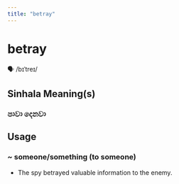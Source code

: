 ```yaml
---
title: "betray"
---
```


# betray

🗣️ /bɪˈtreɪ/

## Sinhala Meaning(s)

### පාවා දෙනවා

## Usage

### ~ someone/something (to someone)

- The spy betrayed valuable information to the enemy.


